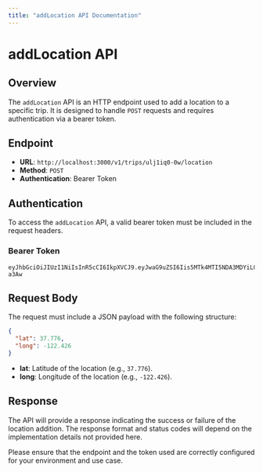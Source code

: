 ```yaml
---
title: "addLocation API Documentation"
---
```


# addLocation API

## Overview
The `addLocation` API is an HTTP endpoint used to add a location to a specific trip. It is designed to handle `POST` requests and requires authentication via a bearer token.

## Endpoint
- **URL**: `http://localhost:3000/v1/trips/ulj1iq0-0w/location`
- **Method**: `POST`
- **Authentication**: Bearer Token

## Authentication
To access the `addLocation` API, a valid bearer token must be included in the request headers. 

### Bearer Token
```text
eyJhbGciOiJIUzI1NiIsInR5cCI6IkpXVCJ9.eyJwaG9uZSI6Iis5MTk4MTI5NDA3MDYiLCJ1aWQiOiI1Z2VhcGdhcHhzIn0.yNyKfoOQouzSNDwp_5rJ9CAEMVJo5uqueJHNpG-a3Aw
```

## Request Body
The request must include a JSON payload with the following structure:

```json
{
  "lat": 37.776,
  "long": -122.426
}
```

- **lat**: Latitude of the location (e.g., `37.776`).
- **long**: Longitude of the location (e.g., `-122.426`).

## Response
The API will provide a response indicating the success or failure of the location addition. The response format and status codes will depend on the implementation details not provided here.

Please ensure that the endpoint and the token used are correctly configured for your environment and use case.